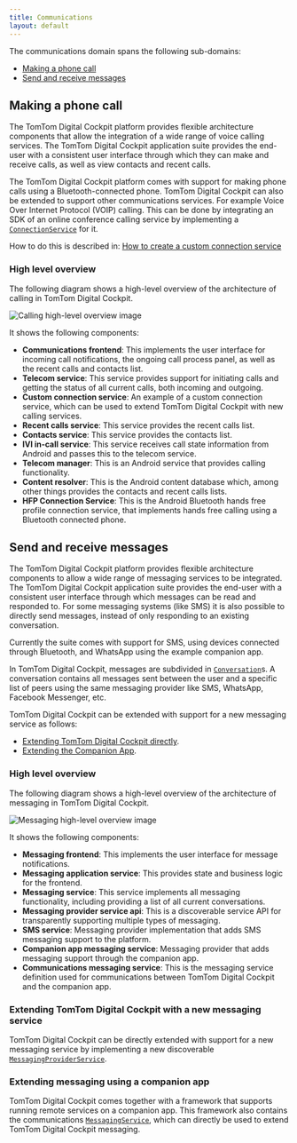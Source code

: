 ```yaml
---
title: Communications
layout: default
---
```


The communications domain spans the following sub-domains:

- [Making a phone call](#making-a-phone-call)
- [Send and receive messages](#send-and-receive-messages)

## Making a phone call

The TomTom Digital Cockpit platform provides flexible architecture components that allow the integration of
a wide range of voice calling services. The TomTom Digital Cockpit application suite provides the end-user
with a consistent user interface through which they can make and receive calls, as well as view
contacts and recent calls.

The TomTom Digital Cockpit platform comes with support for making phone calls using a Bluetooth-connected
phone. TomTom Digital Cockpit can also be extended to support other communications services. For example
Voice Over Internet Protocol (VOIP) calling. This can be done by integrating an SDK of an online
conference calling service by implementing a
[`ConnectionService`](https://developer.android.com/reference/android/telecom/ConnectionService) for
it.

How to do this is described in:
[How to create a custom connection service](/tomtom-digital-cockpit/documentation/tutorials-and-examples/communications/create-a-custom-connection-service)

### High level overview

The following diagram shows a high-level overview of the architecture of calling in TomTom Digital Cockpit.

![Calling high-level overview image](images/communications_domain-calling-high-level-overview.svg)

It shows the following components:

- __Communications frontend__: This implements the user interface for incoming call notifications,
    the ongoing call process panel, as well as the recent calls and contacts list.
- __Telecom service__: This service provides support for initiating calls and getting the status
    of all current calls, both incoming and outgoing.
- __Custom connection service__: An example of a custom connection service, which can be used to
  extend TomTom Digital Cockpit with new calling services.
- __Recent calls service__: This service provides the recent calls list.
- __Contacts service__: This service provides the contacts list.
- __IVI in-call service__: This service receives call state information from Android and passes
    this to the telecom service.
- __Telecom manager__: This is an Android service that provides calling functionality.
- __Content resolver__: This is the Android content database which, among other things provides
  the contacts and recent calls lists.
- __HFP Connection Service__: This is the Android Bluetooth hands free profile connection service,
  that implements hands free calling using a Bluetooth connected phone.

## Send and receive messages

The TomTom Digital Cockpit platform provides flexible architecture components to allow a wide range of
messaging services to be integrated. The TomTom Digital Cockpit application suite provides the end-user with
a consistent user interface through which messages can be read and responded to. For some messaging
systems (like SMS) it is  also possible to directly send messages, instead of only responding to
an existing conversation.

Currently the suite comes with support for SMS, using devices connected through Bluetooth, and
WhatsApp using the example companion app.

In TomTom Digital Cockpit, messages are subdivided in [`Conversation`](TTIVI_PLATFORM_API)s. A conversation
contains all messages sent between the user and a specific list of peers using the same messaging
provider like SMS, WhatsApp, Facebook Messenger, etc.

TomTom Digital Cockpit can be extended with support for a new messaging service as follows:

- [Extending TomTom Digital Cockpit directly](#extending-tomtom-digital-cockpit-with-a-new-messaging-service).
- [Extending the Companion App](#extending-messaging-using-a-companion-app).


### High level overview

The following diagram shows a high-level overview of the architecture of messaging in TomTom Digital Cockpit.

![Messaging high-level overview image](images/communications_domain-messaging-high-level-overview.svg)

It shows the following components:

- __Messaging frontend__: This implements the user interface for message notifications.
- __Messaging application service__: This provides state and business logic for the frontend.
- __Messaging service__: This service implements all messaging functionality, including providing
  a list of all current conversations.
- __Messaging provider service api__: This is a discoverable service API for transparently
  supporting multiple types of messaging.
- __SMS service__: Messaging provider implementation that adds SMS messaging support to the
  platform.
- __Companion app messaging service__: Messaging provider that adds messaging support through the
  companion app.
- __Communications messaging service__: This is the messaging service definition used for
  communications between TomTom Digital Cockpit and the companion app.

### Extending TomTom Digital Cockpit with a new messaging service

TomTom Digital Cockpit can be directly extended with support for a new messaging service by implementing a
new discoverable [`MessagingProviderService`](TTIVI_PLATFORM_API).

### Extending messaging using a companion app

TomTom Digital Cockpit comes together with a framework that supports running remote services on a companion app.
This framework also contains the communications [`MessagingService`](TTIVI_PLATFORM_API), which can
directly be used to extend TomTom Digital Cockpit messaging.

